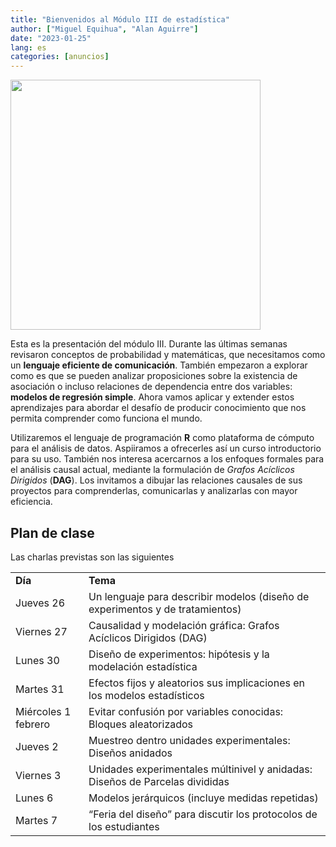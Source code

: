 ```yaml
---
title: "Bienvenidos al Módulo III de estadística"
author: ["Miguel Equihua", "Alan Aguirre"]
date: "2023-01-25"
lang: es
categories: [anuncios]
---
```


![](earth-977411_1920.jpg){width="400"}

Esta es la presentación del módulo III. Durante las últimas semanas revisaron conceptos de probabilidad y matemáticas, que necesitamos como un **lenguaje eficiente de comunicación**. También empezaron a explorar como es que se pueden analizar proposiciones sobre la existencia de asociación o incluso relaciones de dependencia entre dos variables: **modelos de regresión simple**. Ahora vamos aplicar y extender estos aprendizajes para abordar el desafío de producir conocimiento que nos permita comprender como funciona el mundo.

Utilizaremos el lenguaje de programación **R** como plataforma de cómputo para el análisis de datos. Aspiiramos a ofrecerles así un curso introductorio para su uso. También nos interesa acercarnos a los enfoques formales para el análisis causal actual, mediante la formulación de *Grafos Acíclicos Dirigidos* (**DAG**). Los invitamos a dibujar las relaciones causales de sus proyectos para comprenderlas, comunicarlas y analizarlas con mayor eficiencia.

## Plan de clase

Las charlas previstas son las siguientes

|                     |                                                                               |
|-----------------|--------------------------------------------------------|
| **Día**             | **Tema**                                                                      |
| Jueves 26           | Un lenguaje para describir modelos (diseño de experimentos y de tratamientos) |
| Viernes 27          | Causalidad y modelación gráfica: Grafos Acíclicos Dirigidos (DAG)             |
| Lunes 30            | Diseño de experimentos: hipótesis y la modelación estadística                 |
| Martes 31           | Efectos fijos y aleatorios sus implicaciones en los modelos estadísticos      |
| Miércoles 1 febrero | Evitar confusión por variables conocidas: Bloques aleatorizados               |
| Jueves 2            | Muestreo dentro unidades experimentales: Diseños anidados                     |
| Viernes 3           | Unidades experimentales múltinivel y anidadas: Diseños de Parcelas divididas  |
| Lunes 6             | Modelos jerárquicos (incluye medidas repetidas)                               |
| Martes 7            | "Feria del diseño" para discutir los protocolos de los estudiantes            |
